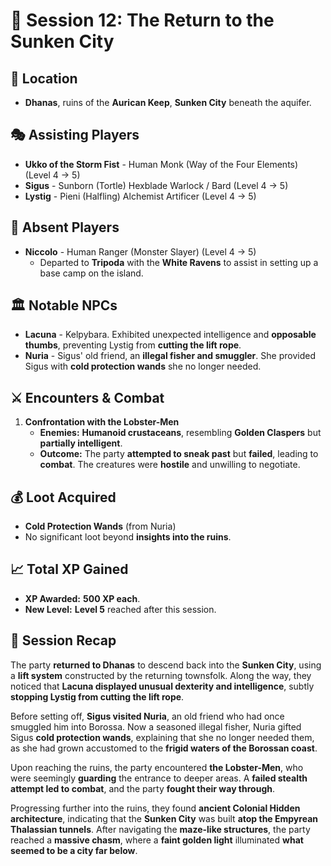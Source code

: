 # 📜 Session 12: The Return to the Sunken City

## 📍 **Location**

- **Dhanas**, ruins of the **Aurican Keep**, **Sunken City** beneath the aquifer.

## 🎭 **Assisting Players**

- **Ukko of the Storm Fist** - Human Monk (Way of the Four Elements) (Level 4 → 5)
- **Sigus** - Sunborn (Tortle) Hexblade Warlock / Bard (Level 4 → 5)
- **Lystig** - Pieni (Halfling) Alchemist Artificer (Level 4 → 5)

## 📜 **Absent Players**

- **Niccolo** - Human Ranger (Monster Slayer) (Level 4 → 5)
  - Departed to **Tripoda** with the **White Ravens** to assist in setting up a base camp on the island.

## 🏛 **Notable NPCs**

- **Lacuna** - Kelpybara. Exhibited unexpected intelligence and **opposable thumbs**, preventing Lystig from **cutting the lift rope**.
- **Nuria** - Sigus' old friend, an **illegal fisher and smuggler**. She provided Sigus with **cold protection wands** she no longer needed.

## ⚔ **Encounters & Combat**

1. **Confrontation with the Lobster-Men**
   - **Enemies:** **Humanoid crustaceans**, resembling **Golden Claspers** but **partially intelligent**.
   - **Outcome:** The party **attempted to sneak past** but **failed**, leading to **combat**. The creatures were **hostile** and unwilling to negotiate.

## 💰 **Loot Acquired**

- **Cold Protection Wands** (from Nuria)
- No significant loot beyond **insights into the ruins**.

## 📈 **Total XP Gained**

- **XP Awarded:** **500 XP each**.
- **New Level:** **Level 5** reached after this session.

## 📖 **Session Recap**

The party **returned to Dhanas** to descend back into the **Sunken City**, using a **lift system** constructed by the returning townsfolk. Along the way, they noticed that **Lacuna displayed unusual dexterity and intelligence**, subtly **stopping Lystig from cutting the lift rope**.

Before setting off, **Sigus visited Nuria**, an old friend who had once smuggled him into Borossa. Now a seasoned illegal fisher, Nuria gifted Sigus **cold protection wands**, explaining that she no longer needed them, as she had grown accustomed to the **frigid waters of the Borossan coast**.

Upon reaching the ruins, the party encountered **the Lobster-Men**, who were seemingly **guarding** the entrance to deeper areas. A **failed stealth attempt led to combat**, and the party **fought their way through**.

Progressing further into the ruins, they found **ancient Colonial Hidden architecture**, indicating that the **Sunken City** was built **atop the Empyrean Thalassian tunnels**. After navigating the **maze-like structures**, the party reached a **massive chasm**, where a **faint golden light** illuminated **what seemed to be a city far below**.
